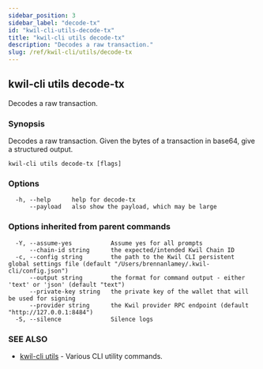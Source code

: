 ```yaml
---
sidebar_position: 3
sidebar_label: "decode-tx"
id: "kwil-cli-utils-decode-tx"
title: "kwil-cli utils decode-tx"
description: "Decodes a raw transaction."
slug: /ref/kwil-cli/utils/decode-tx
---
```


## kwil-cli utils decode-tx

Decodes a raw transaction.

### Synopsis

Decodes a raw transaction. Given the bytes of a transaction in base64, give a structured output.

```
kwil-cli utils decode-tx [flags]
```

### Options

```
  -h, --help      help for decode-tx
      --payload   also show the payload, which may be large
```

### Options inherited from parent commands

```
  -Y, --assume-yes           Assume yes for all prompts
      --chain-id string      the expected/intended Kwil Chain ID
  -c, --config string        the path to the Kwil CLI persistent global settings file (default "/Users/brennanlamey/.kwil-cli/config.json")
      --output string        the format for command output - either 'text' or 'json' (default "text")
      --private-key string   the private key of the wallet that will be used for signing
      --provider string      the Kwil provider RPC endpoint (default "http://127.0.0.1:8484")
  -S, --silence              Silence logs
```

### SEE ALSO

* [kwil-cli utils](/docs/ref/kwil-cli/utils)	 - Various CLI utility commands.

